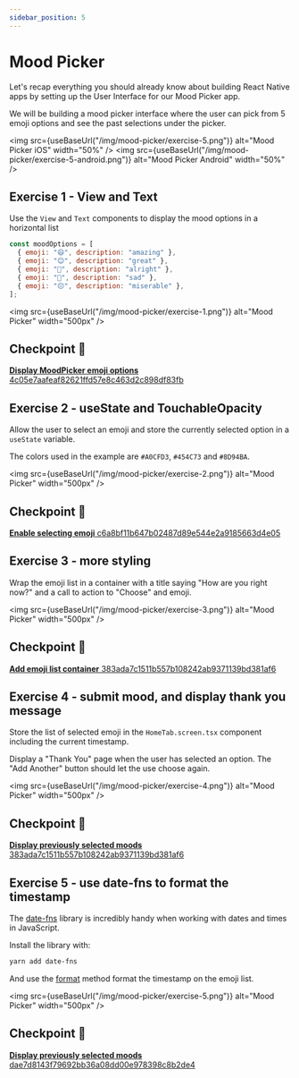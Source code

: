 ```yaml
---
sidebar_position: 5
---
```



# Mood Picker

Let's recap everything you should already know about building React Native apps by setting up the User Interface for our Mood Picker app.

We will be building a mood picker interface where the user can pick from 5 emoji options and see the past selections under the picker.

<img
  src={useBaseUrl("/img/mood-picker/exercise-5.png")}
  alt="Mood Picker iOS"
  width="50%"
/>
<img
  src={useBaseUrl("/img/mood-picker/exercise-5-android.png")}
  alt="Mood Picker Android"
  width="50%"
/>

## Exercise 1 - View and Text

Use the `View` and `Text` components to display the mood options in a horizontal list

```js
const moodOptions = [
  { emoji: "😄", description: "amazing" },
  { emoji: "😊", description: "great" },
  { emoji: "🙂", description: "alright" },
  { emoji: "🙁", description: "sad" },
  { emoji: "😔", description: "miserable" },
];
```

<img
  src={useBaseUrl("/img/mood-picker/exercise-1.png")}
  alt="Mood Picker"
  width="500px"
/>

## Checkpoint 🔗

[**Display MoodPicker emoji options** 4c05e7aafeaf82621ffd57e8c463d2c898df83fb](https://github.com/kadikraman/mood-tracker/commit/4c05e7aafeaf82621ffd57e8c463d2c898df83fb)

## Exercise 2 - useState and TouchableOpacity

Allow the user to select an emoji and store the currently selected option in a `useState` variable.

The colors used in the example are `#A0CFD3`, `#454C73` and `#8D94BA`.

<img
  src={useBaseUrl("/img/mood-picker/exercise-2.png")}
  alt="Mood Picker"
  width="500px"
/>

## Checkpoint 🔗

[**Enable selecting emoji** c6a8bf11b647b02487d89e544e2a9185663d4e05](https://github.com/kadikraman/mood-tracker/commit/c6a8bf11b647b02487d89e544e2a9185663d4e05)

## Exercise 3 - more styling

Wrap the emoji list in a container with a title saying "How are you right now?" and a call to action to "Choose" and emoji.

<img
  src={useBaseUrl("/img/mood-picker/exercise-3.png")}
  alt="Mood Picker"
  width="500px"
/>

## Checkpoint 🔗

[**Add emoji list container** 383ada7c1511b557b108242ab9371139bd381af6](https://github.com/kadikraman/mood-tracker/commit/383ada7c1511b557b108242ab9371139bd381af6)

## Exercise 4 - submit mood, and display thank you message

Store the list of selected emoji in the `HomeTab.screen.tsx` component including the current timestamp.

Display a "Thank You" page when the user has selected an option. The "Add Another" button should let the use choose again.

<img
  src={useBaseUrl("/img/mood-picker/exercise-4.png")}
  alt="Mood Picker"
  width="500px"
/>

## Checkpoint 🔗

[**Display previously selected moods** 383ada7c1511b557b108242ab9371139bd381af6](https://github.com/kadikraman/mood-tracker/commit/9fdfc26494b436b248b5369f9bc4bfa77942ffcc)

## Exercise 5 - use date-fns to format the timestamp

The [date-fns](https://date-fns.org/) library is incredibly handy when working with dates and times in JavaScript.

Install the library with:

```sh
yarn add date-fns
```

And use the [format](https://date-fns.org/v2.21.3/docs/format) method format the timestamp on the emoji list.

<img
  src={useBaseUrl("/img/mood-picker/exercise-5.png")}
  alt="Mood Picker"
  width="500px"
/>

## Checkpoint 🔗

[**Display previously selected moods** dae7d8143f79692bb36a08dd00e978398c8b2de4](https://github.com/kadikraman/mood-tracker/commit/dae7d8143f79692bb36a08dd00e978398c8b2de4)
